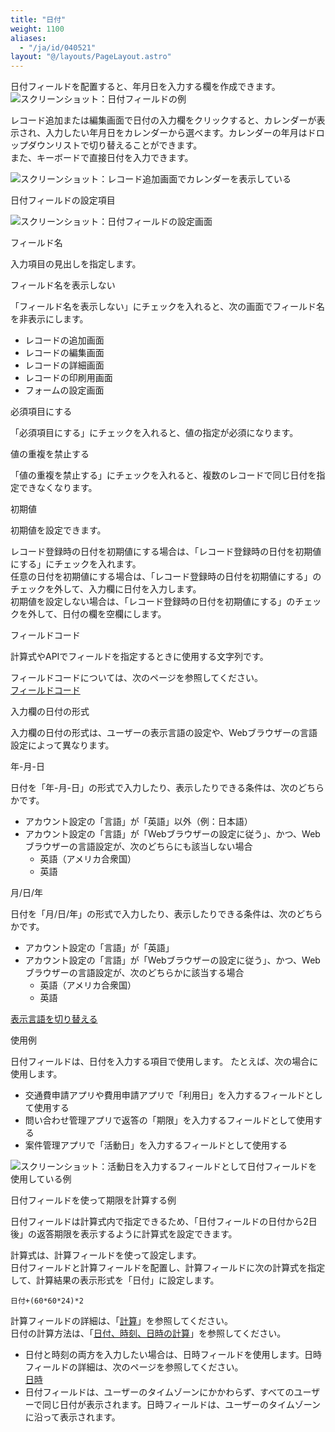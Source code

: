 ```yaml
---
title: "日付"
weight: 1100
aliases:
  - "/ja/id/040521"
layout: "@/layouts/PageLayout.astro"
---
```




日付フィールドを配置すると、年月日を入力する欄を作成できます。  
<Img src="/k/kintone/img-ja/date_01.png" alt="スクリーンショット：日付フィールドの例" />

レコード追加または編集画面で日付の入力欄をクリックすると、カレンダーが表示され、入力したい年月日をカレンダーから選べます。カレンダーの年月はドロップダウンリストで切り替えることができます。  
また、キーボードで直接日付を入力できます。

<Img src="/k/kintone/img-ja/date_02.png" alt="スクリーンショット：レコード追加画面でカレンダーを表示している" />

<Heading id="form_parts_date_30">日付フィールドの設定項目</Heading>

<Img src="/k/kintone/img-ja/date_03.png" alt="スクリーンショット：日付フィールドの設定画面" />

<Heading level={3} id="form_parts_date_3010">フィールド名</Heading>

入力項目の見出しを指定します。

<Heading level={3} id="form_parts_date_3020">フィールド名を表示しない</Heading>

「フィールド名を表示しない」にチェックを入れると、次の画面でフィールド名を非表示にします。

* レコードの追加画面
* レコードの編集画面
* レコードの詳細画面
* レコードの印刷用画面
* フォームの設定画面

<Heading level={3} id="form_parts_date_3030">必須項目にする</Heading>

「必須項目にする」にチェックを入れると、値の指定が必須になります。

<Heading level={3} id="form_parts_date_3040">値の重複を禁止する</Heading>

「値の重複を禁止する」にチェックを入れると、複数のレコードで同じ日付を指定できなくなります。

<Heading level={3} id="form_parts_date_3050">初期値</Heading>

初期値を設定できます。

レコード登録時の日付を初期値にする場合は、「レコード登録時の日付を初期値にする」にチェックを入れます。  
任意の日付を初期値にする場合は、「レコード登録時の日付を初期値にする」のチェックを外して、入力欄に日付を入力します。  
初期値を設定しない場合は、「レコード登録時の日付を初期値にする」のチェックを外して、日付の欄を空欄にします。

<Heading level={3} id="form_parts_date_3060">フィールドコード</Heading>

計算式やAPIでフィールドを指定するときに使用する文字列です。

<Note>

フィールドコードについては、次のページを参照してください。  
[フィールドコード](/k/ja/id/040504.html)

</Note>

<Heading id="form_parts_date_40">入力欄の日付の形式</Heading>

入力欄の日付の形式は、ユーザーの表示言語の設定や、Webブラウザーの言語設定によって異なります。  

<Heading level={3} id="form_parts_date_4020">年-月-日</Heading>

日付を「年-月-日」の形式で入力したり、表示したりできる条件は、次のどちらかです。

* アカウント設定の「言語」が「英語」以外（例：日本語）
* アカウント設定の「言語」が「Webブラウザーの設定に従う」、かつ、Webブラウザーの言語設定が、次のどちらにも該当しない場合
  * 英語（アメリカ合衆国）
  * 英語

<Heading level={3} id="form_parts_date_4010">月/日/年</Heading>

日付を「月/日/年」の形式で入力したり、表示したりできる条件は、次のどちらかです。

* アカウント設定の「言語」が「英語」
* アカウント設定の「言語」が「Webブラウザーの設定に従う」、かつ、Webブラウザーの言語設定が、次のどちらかに該当する場合
  * 英語（アメリカ合衆国）
  * 英語

<Reference>

[表示言語を切り替える](/general/ja/id/020410.html)

</Reference>

<Heading id="form_parts_date_20">使用例</Heading>

日付フィールドは、日付を入力する項目で使用します。
たとえば、次の場合に使用します。

* 交通費申請アプリや費用申請アプリで「利用日」を入力するフィールドとして使用する
* 問い合わせ管理アプリで返答の「期限」を入力するフィールドとして使用する
* 案件管理アプリで「活動日」を入力するフィールドとして使用する

<Img src="/k/kintone/img-ja/date_04.png" alt="スクリーンショット：活動日を入力するフィールドとして日付フィールドを使用している例" />

<Heading level={3} id="form_parts_date_2010">日付フィールドを使って期限を計算する例</Heading>

日付フィールドは計算式内で指定できるため、「日付フィールドの日付から2日後」の返答期限を表示するように計算式を設定できます。

計算式は、計算フィールドを使って設定します。  
日付フィールドと計算フィールドを配置し、計算フィールドに次の計算式を指定して、計算結果の表示形式を「日付」に設定します。

```plaintext {copy=true}
日付+(60*60*24)*2
```

計算フィールドの詳細は、「[計算](/k/ja/id/040517.html)」を参照してください。  
日付の計算方法は、「[日付、時刻、日時の計算](/k/ja/id/040502.html)」を参照してください。

<Note>

* 日付と時刻の両方を入力したい場合は、日時フィールドを使用します。日時フィールドの詳細は、次のページを参照してください。  
  [日時](/k/ja/id/040522.html)
* 日付フィールドは、ユーザーのタイムゾーンにかかわらず、すべてのユーザーで同じ日付が表示されます。日時フィールドは、ユーザーのタイムゾーンに沿って表示されます。

</Note>
